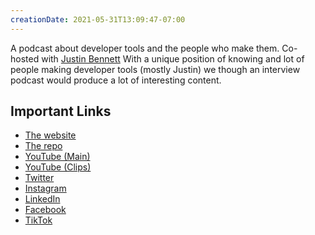 ```yaml
---
creationDate: 2021-05-31T13:09:47-07:00
---
```


<PostHeader slug="devtools-fm" />

A podcast about developer tools and the people who make them. Co-hosted with [Justin Bennett](https://twitter.com/Zephraph) With a unique position of knowing and lot of people making developer tools (mostly Justin) we though an interview podcast would produce a lot of interesting content.

## Important Links

- [The website](https://devtools.fm)
- [The repo](https://github.com/devtools-fm/devtools.fm)
- [YouTube (Main)](https://www.youtube.com/channel/UCtKRj3QiajrQpObzOO0V3yg)
- [YouTube (Clips)](https://www.youtube.com/channel/UCFsRlOn7gODgv6WUriLrzXg)
- [Twitter](https://twitter.com/DevtoolsFM)
- [Instagram](https://www.instagram.com/devtools.fm/)
- [LinkedIn](https://www.linkedin.com/company/74142607/)
- [Facebook](https://www.facebook.com/Devtoolsfm-103295305296154)
- [TikTok](https://www.tiktok.com/@devtools.fm)

<BackLinks slug="devtools-fm" />
